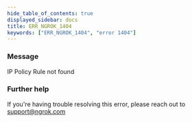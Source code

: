 ```yaml
---
hide_table_of_contents: true
displayed_sidebar: docs
title: ERR_NGROK_1404
keywords: ["ERR_NGROK_1404", "error 1404"]
---
```


### Message

IP Policy Rule not found

### Further help

If you're having trouble resolving this error, please reach out to [support@ngrok.com](mailto:support@ngrok.com?subject=Help%20with%20ERR_NGROK_1404)
